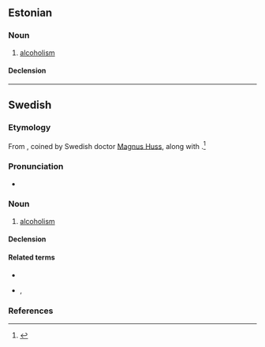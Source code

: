 ==Estonian==
{{wikipedia|lang=et}}

===Noun===
{{et-noun|alkoholismi|alkoholismi}}
# [[alcoholism]]

====Declension====
{{et-decl-riik|alkoholism|alkoholism|i}}

----

==Swedish==
{{wikipedia|lang=sv}}

===Etymology===
From {{suffix|sv|alkohol|ism}}, coined by Swedish doctor [[:sv:w:Magnus Huss (medicinare)|Magnus Huss]], along with {{cog|NL.|alcoholismus}}.<ref>{{R:svenska.se|saob}}</ref>

===Pronunciation===
* {{IPA|sv|/alkʊ(hʊ)ˈlɪsm/}}

===Noun===
{{sv-noun|c}}
# [[alcoholism]]

====Declension====
{{sv-noun-unc-irreg-c|2=alkoholismen}}

====Related terms====
* {{l|sv|alkohol}}
* {{l|sv|alkoholist}}, {{l|sv|alkis}} {{q|clipped form}}

===References===
<references/>